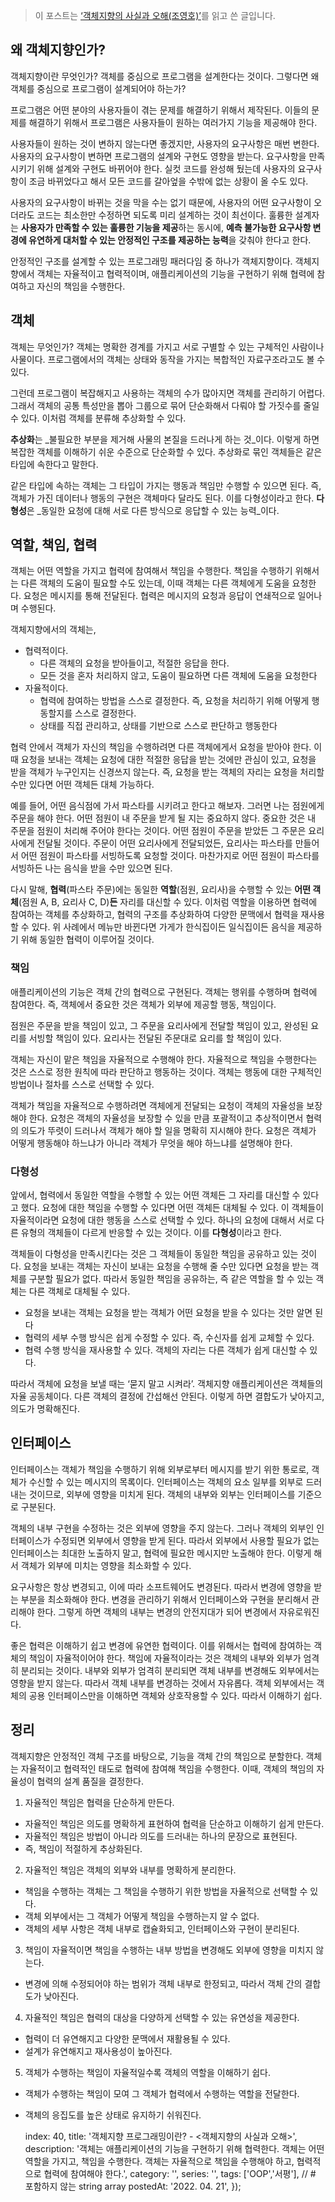 

> 이 포스트는 [‘객체지향의 사실과 오해(조영호)’](http://www.kyobobook.co.kr/product/detailViewKor.laf?ejkGb=KOR&mallGb=KOR&barcode=9788998139766&orderClick=LEa&Kc=)를 읽고 쓴 글입니다.

## 왜 객체지향인가?

객체지향이란 무엇인가? 객체를 중심으로 프로그램을 설계한다는 것이다. 그렇다면 왜 객체를 중심으로 프로그램이 설계되어야 하는가?

프로그램은 어떤 분야의 사용자들이 겪는 문제를 해결하기 위해서 제작된다. 이들의 문제를 해결하기 위해서 프로그램은 사용자들이 원하는 여러가지 기능을 제공해야 한다.

사용자들이 원하는 것이 변하지 않는다면 좋겠지만, 사용자의 요구사항은 매번 변한다. 사용자의 요구사항이 변하면 프로그램의 설계와 구현도 영향을 받는다. 요구사항을 만족시키기 위해 설계와 구현도 바뀌어야 한다. 실컷 코드를 완성해 뒀는데 사용자의 요구사항이 조금 바뀌었다고 해서 모든 코드를 갈아엎을 수밖에 없는 상황이 올 수도 있다.

사용자의 요구사항이 바뀌는 것을 막을 수는 없기 때문에, 사용자의 어떤 요구사항이 오더라도 코드는 최소한만 수정하면 되도록 미리 설계하는 것이 최선이다. 훌륭한 설계자는 **사용자가 만족할 수 있는 훌륭한 기능을 제공**하는 동시에, **예측 불가능한 요구사항 변경에 유연하게 대처할 수 있는 안정적인 구조를 제공하는 능력**을 갖춰야 한다고 한다.

안정적인 구조를 설계할 수 있는 프로그래밍 패러다임 중 하나가 객체지향이다. 객체지향에서 객체는 자율적이고 협력적이며, 애플리케이션의 기능을 구현하기 위해 협력에 참여하고 자신의 책임을 수행한다.

## 객체

객체는 무엇인가? 객체는 명확한 경계를 가지고 서로 구별할 수 있는 구체적인 사람이나 사물이다. 프로그램에서의 객체는 상태와 동작을 가지는 복합적인 자료구조라고도 볼 수 있다.

그런데 프로그램이 복잡해지고 사용하는 객체의 수가 많아지면 객체를 관리하기 어렵다. 그래서 객체의 공통 특성만을 뽑아 그룹으로 묶어 단순화해서 다뤄야 할 가짓수를 줄일 수 있다. 이처럼 객체를 분류해 추상화할 수 있다.

**추상화**는 _불필요한 부분을 제거해 사물의 본질을 드러나게 하는 것_이다. 이렇게 하면 복잡한 객체를 이해하기 쉬운 수준으로 단순화할 수 있다. 추상화로 묶인 객체들은 같은 타입에 속한다고 말한다.

같은 타입에 속하는 객체는 그 타입이 가지는 행동과 책임만 수행할 수 있으면 된다. 즉, 객체가 가진 데이터나 행동의 구현은 객체마다 달라도 된다. 이를 다형성이라고 한다. **다형성**은 _동일한 요청에 대해 서로 다른 방식으로 응답할 수 있는 능력_이다.

## 역할, 책임, 협력

객체는 어떤 역할을 가지고 협력에 참여해서 책임을 수행한다. 책임을 수행하기 위해서는 다른 객체의 도움이 필요할 수도 있는데, 이때 객체는 다른 객체에게 도움을 요청한다. 요청은 메시지를 통해 전달된다. 협력은 메시지의 요청과 응답이 연쇄적으로 일어나며 수행된다.

객체지향에서의 객체는,
- 협력적이다.
  - 다른 객체의 요청을 받아들이고, 적절한 응답을 한다.
  - 모든 것을 혼자 처리하지 않고, 도움이 필요하면 다른 객체에 도움을 요청한다
- 자율적이다.
  - 협력에 참여하는 방법을 스스로 결정한다. 즉, 요청을 처리하기 위해 어떻게 행동할지를 스스로 결정한다.
  - 상태를 직접 관리하고, 상태를 기반으로 스스로 판단하고 행동한다

협력 안에서 객체가 자신의 책임을 수행하려면 다른 객체에게서 요청을 받아야 한다. 이때 요청을 보내는 객체는 요청에 대한 적절한 응답을 받는 것에만 관심이 있고, 요청을 받을 객체가 누구인지는 신경쓰지 않는다. 즉, 요청을 받는 객체의 자리는 요청을 처리할 수만 있다면 어떤 객체든 대체 가능하다.

예를 들어, 어떤 음식점에 가서 파스타를 시키려고 한다고 해보자. 그러면 나는 점원에게 주문을 해야 한다. 어떤 점원이 내 주문을 받게 될 지는 중요하지 않다. 중요한 것은 내 주문을 점원이 처리해 주어야 한다는 것이다. 어떤 점원이 주문을 받았든 그 주문은 요리사에게 전달될 것이다. 주문이 어떤 요리사에게 전달되었든, 요리사는 파스타를 만들어서 어떤 점원이 파스타를 서빙하도록 요청할 것이다. 마찬가지로 어떤 점원이 파스타를 서빙하든 나는 음식을 받을 수만 있으면 된다.

다시 말해, **협력**(파스타 주문)에는 동일한 **역할**(점원, 요리사)을 수행할 수 있는 **어떤 객체**(점원 A, B, 요리사 C, D)**든** 자리를 대신할 수 있다. 이처럼 역할을 이용하면 협력에 참여하는 객체를 추상화하고, 협력의 구조를 추상화하여 다양한 문맥에서 협력을 재사용할 수 있다. 위 사례에서 메뉴만 바뀐다면 가게가 한식집이든 일식집이든 음식을 제공하기 위해 동일한 협력이 이루어질 것이다.

### 책임

애플리케이션의 기능은 객체 간의 협력으로 구현된다. 객체는 행위를 수행하며 협력에 참여한다. 즉, 객체에서 중요한 것은 객체가 외부에 제공할 행동, 책임이다.

점원은 주문을 받을 책임이 있고, 그 주문을 요리사에게 전달할 책임이 있고, 완성된 요리를 서빙할 책임이 있다. 요리사는 전달된 주문대로 요리를 할 책임이 있다.

객체는 자신이 맡은 책임을 자율적으로 수행해야 한다. 자율적으로 책임을 수행한다는 것은 스스로 정한 원칙에 따라 판단하고 행동하는 것이다. 객체는 행동에 대한 구체적인 방법이나 절차를 스스로 선택할 수 있다.

객체가 책임을 자율적으로 수행하려면 객체에게 전달되는 요청이 객체의 자율성을 보장해야 한다. 요청은 객체의 자율성을 보장할 수 있을 만큼 포괄적이고 추상적이면서 협력의 의도가 뚜렷이 드러나서 객체가 해야 할 일을 명확히 지시해야 한다. 요청은 객체가 어떻게 행동해야 하느냐가 아니라 객체가 무엇을 해야 하느냐를 설명해야 한다.

### 다형성

앞에서, 협력에서 동일한 역할을 수행할 수 있는 어떤 객체든 그 자리를 대신할 수 있다고 했다. 요청에 대한 책임을 수행할 수 있다면 어떤 객체든 대체될 수 있다. 이 객체들이 자율적이라면 요청에 대한 행동을 스스로 선택할 수 있다. 하나의 요청에 대해서 서로 다른 유형의 객체들이 다르게 반응할 수 있는 것이다. 이를 **다형성**이라고 한다.

객체들이 다형성을 만족시킨다는 것은 그 객체들이 동일한 책임을 공유하고 있는 것이다. 요청을 보내는 객체는 자신이 보내는 요청을 수행해 줄 수만 있다면 요청을 받는 객체를 구분할 필요가 없다. 따라서 동일한 책임을 공유하는, 즉 같은 역할을 할 수 있는 객체는 다른 객체로 대체될 수 있다.

- 요청을 보내는 객체는 요청을 받는 객체가 어떤 요청을 받을 수 있다는 것만 알면 된다
- 협력의 세부 수행 방식은 쉽게 수정할 수 있다. 즉, 수신자를 쉽게 교체할 수 있다.
- 협력 수행 방식을 재사용할 수 있다. 객체의 자리는 다른 객체가 쉽게 대신할 수 있다.

따라서 객체에 요청을 보낼 때는 ‘묻지 말고 시켜라’. 객체지향 애플리케이션은 객체들의 자율 공동체이다. 다른 객체의 결정에 간섭해선 안된다. 이렇게 하면 결합도가 낮아지고, 의도가 명확해진다.


## 인터페이스
인터페이스는 객체가 책임을 수행하기 위해 외부로부터 메시지를 받기 위한 통로로,  객체가 수신할 수 있는 메시지의 목록이다. 인터페이스는 객체의 요소 일부를 외부로 드러내는 것이므로, 외부에 영향을 미치게 된다. 객체의 내부와 외부는 인터페이스를 기준으로 구분된다.

객체의 내부 구현을 수정하는 것은 외부에 영향을 주지 않는다. 그러나 객체의 외부인 인터페이스가 수정되면 외부에서 영향을 받게 된다. 따라서 외부에서 사용할 필요가 없는 인터페이스는 최대한 노출하지 말고, 협력에 필요한 메시지만 노출해야 한다. 이렇게 해서 객체가 외부에 미치는 영향을 최소화할 수 있다.

요구사항은 항상 변경되고, 이에 따라 소프트웨어도 변경된다. 따라서 변경에 영향을 받는 부분을 최소화해야 한다. 변경을 관리하기 위해서 인터페이스와 구현을 분리해서 관리해야 한다. 그렇게 하면 객체의 내부는 변경의 안전지대가 되어 변경에서 자유로워진다.

좋은 협력은 이해하기 쉽고 변경에 유연한 협력이다. 이를 위해서는 협력에 참여하는 객체의 책임이 자율적이어야 한다. 책임에 자율적이라는 것은 객체의 내부와 외부가 엄격히 분리되는 것이다. 내부와 외부가 엄격히 분리되면 객체 내부를 변경해도 외부에서는 영향을 받지 않는다. 따라서 객체 내부를 변경하는 것에서 자유롭다. 객체 외부에서는 객체의 공용 인터페이스만을 이해하면 객체와 상호작용할 수 있다. 따라서 이해하기 쉽다.

## 정리

객체지향은 안정적인 객체 구조를 바탕으로, 기능을 객체 간의 책임으로 분할한다.
객체는 자율적이고 협력적인 태도로 협력에 참여해 책임을 수행한다.
이때, 객체의 책임의 자율성이 협력의 설계 품질을 결정한다.

1. 자율적인 책임은 협력을 단순하게 만든다.
 - 자율적인 책임은 의도를 명확하게 표현하여 협력을 단순하고 이해하기 쉽게 만든다.
- 자율적인 책임은 방법이 아니라 의도를 드러내는 하나의 문장으로 표현된다.
- 즉, 책임이 적절하게 추상화된다.
2. 자율적인 책임은 객체의 외부와 내부를 명확하게 분리한다.
- 책임을 수행하는 객체는 그 책임을 수행하기 위한 방법을 자율적으로 선택할 수 있다.
- 객체 외부에서는 그 객체가 어떻게 책임을 수행하는지 알 수 없다.
- 객체의 세부 사항은 객체 내부로 캡슐화되고, 인터페이스와 구현이 분리된다.
3. 책임이 자율적이면 책임을 수행하는 내부 방법을 변경해도 외부에 영향을 미치지 않는다.
- 변경에 의해 수정되어야 하는 범위가 객체 내부로 한정되고, 따라서 객체 간의 결합도가 낮아진다.
4. 자율적인 책임은 협력의 대상을 다양하게 선택할 수 있는 유연성을 제공한다.
- 협력이 더 유연해지고 다양한 문맥에서 재활용될 수 있다.
- 설계가 유연해지고 재사용성이 높아진다.
5. 객체가 수행하는 책임이 자율적일수록 객체의 역할을 이해하기 쉽다.
- 객체가 수행하는 책임이 모여 그 객체가 협력에서 수행하는 역할을 전달한다.
- 객체의 응집도를 높은 상태로 유지하기 쉬워진다.

    index: 40,
    title: '객체지향 프로그래밍이란? - <객체지향의 사실과 오해>',
    description: '객체는 애플리케이션의 기능을 구현하기 위해 협력한다. 객체는 어떤 역할을 가지고, 책임을 수행한다. 객체는 자율적으로 책임을 수행해야 하고, 협력적으로 협력에 참여해야 한다.',
    category: '',
    series: '',
    tags: ['OOP','서평'], // # 포함하지 않는 string array
    postedAt: '2022. 04. 21',
});